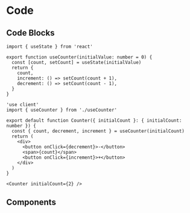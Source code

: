 
# Code

## Code Blocks

```tsx filename="useCounter.ts"
import { useState } from 'react'

export function useCounter(initialValue: number = 0) {
  const [count, setCount] = useState(initialValue)
  return {
    count,
    increment: () => setCount(count + 1),
    decrement: () => setCount(count - 1),
  }
}
```

```tsx filename="Counter.tsx" editable lineNumbers
'use client'
import { useCounter } from './useCounter'

export default function Counter({ initialCount }: { initialCount: number }) {
  const { count, decrement, increment } = useCounter(initialCount)
  return (
    <div>
      <button onClick={decrement}>-</button>
      <span>{count}</span>
      <button onClick={increment}>+</button>
    </div>
  )
}
```

```tsx
<Counter initialCount={2} />
```

## Components

<Code source="./counter/Counter.tsx" />

<Code source="./counter/useCounter.ts" />

<Playground>
  <Counter initialCount={3} />
</Playground>
